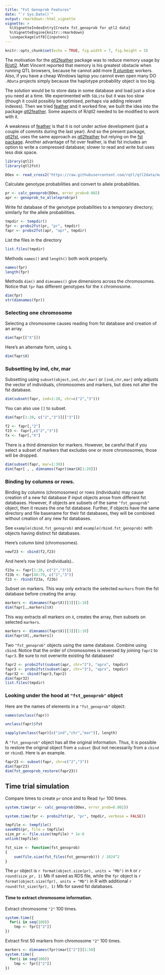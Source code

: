 ```yaml
---
title: "Fst Genoprob Features"
date: "`r Sys.Date()`"
output: rmarkdown::html_vignette
vignette: >
  %\VignetteIndexEntry{Create fst_genoprob for qtl2 data}
  %\VignetteEngine{knitr::rmarkdown}
  \usepackage[utf8]{inputenc}
---
```


```r
knitr::opts_chunk$set(echo = TRUE, fig.width = 7, fig.height = 5)
```

The motivation for the
[qtl2feather](https://github.com/byandell/qtl2feather) package was to
reduce memory usage by [R/qtl2](http://kbroman.org/qtl2). Matt Vincent
reported that memory is his greatest obstacle when running QTL
browsers, because he cannot add more [R
plumber](https://www.rplumber.io/) workers. Also, if you have a cheap
Windows laptop you cannot even open many DO `.RData` projects simply
because the haplotype probability object is too big.

The solution would be to store data in some database and load just a
slice you need at a time. We experimented with `SQLite` but it was too
slow (though it could possibly be optimised, perhaps via adding
relevant indexes). Then we tried
[feather](https://github.com/wesm/feather) and it worked fine; we
built the idea into the package
[qtl2feather](https://github.com/byandell/qtl2feather). Some aspects
of R/qtl2 needed to be modified to work with it.

A weakness of [feather](https://github.com/wesm/feather) is that it is
not under active development (just a couple of commits during the last
year). And so the present package,
[qtl2fst](https://github.com/kbroman/qtl2fst), uses the same approach as
[qtl2feather](https://github.com/byandell/qtl2feather) but relying on
the [fst package](http://www.fstpackage.org). Another advantage of fst
over feather, is that fst includes an option to write a compressed
database; slower to read and write but uses less disk space.

```r
library(qtl2)
library(qtl2fst)
```

```r
DOex <- read_cross2("https://raw.githubusercontent.com/rqtl/qtl2data/master/DOex/DOex.zip")
```

Calculate genotype probabilities and convert to allele probabilities.

```r
pr <- calc_genoprob(DOex, error_prob=0.002)
apr <- genoprob_to_alleleprob(pr)
```

Write fst database of the genotype probabilities to a temporary
directory; similarly for the allele probabilities.

```r
tmpdir <- tempdir()
fpr <- probs2fst(pr, "pr", tmpdir)
fapr <- probs2fst(apr, "apr", tmpdir)
```

List the files in the directory

```r
list.files(tmpdir)
```

Methods `names()` and `length()` both work properly.

```r
names(fpr)
length(fpr)
```

Methods `dim()` and `dimnames()` give dimensions across the chromosomes.
Notice that `fpr` has different genotypes for the `X` chromosome.

```r
dim(fpr)
str(dimnames(fpr))
```


### Selecting one chromosome

Selecting a chromosome causes reading from fst database and creation of an array.

```r
dim(fapr[["X"]])
```

Here's an alternate form, using `$`.

```r
dim(fapr$X)
```

### Subsetting by ind, chr, mar

Subsetting using `subset(object,ind,chr,mar)` or `[ind,chr,mar]` only adjusts the vector of
individuals, chromosomes and markers, but does not alter the fst database.

```r
dim(subset(fapr, ind=1:20, chr=c("2","3")))
```

You can also use `[]` to subset.

```r
dim(fapr[1:20, c("2","3")][["3"]])
```

```r
f2 <- fapr[,"2"]
f23 <- fapr[,c("2","3")]
fx <- fapr[,"X"]
```

There is a third dimension for markers. However, be careful that if you select a subset of markers that excludes one or more chromosomes, those will be dropped.

```r
dim(subset(fapr, mar=1:30))
dim(fapr[ , , dimnames(fapr)$mar$X[1:20]])
```

### Binding by columns or rows.

Binding by columns (chromosomes) or rows (individuals) may cause creation of a new fst database if input objects arose from different fst databases. However, if objects are subsets of the same `"fst_genoprob"` object, then it reuses the one fst database. Further, if objects have the same directory and file basename for their fst databases, they will be combined without creation of any new fst databases.

See `example(cbind.fst_genoprob)` and `example(rbind.fst_genoprob)` with objects having distinct fst databases.

Here's column bind (chromosomes).

```r
newf23 <- cbind(f2,f23)
```

And here's row bind (individuals)..

```r
f23a <- fapr[1:20, c("2","3")]
f23b <- fapr[40:79, c("2","3")]
f23 <- rbind(f23a, f23b)
```

Subset on markers. This way only extracts the selected `markers` from
the fst database before creating the array.

```r
markers <- dimnames(fapr$X)[[3]][1:10]
dim(fapr[,,markers]$X)
```

This way extracts all markers on `X`, creates the array, then subsets on selected `markers`.

```r
markers <- dimnames(fapr$X)[[3]][1:10]
dim(fapr$X[,,markers])
```

Two `"fst_genoprob"` objects using the same database. Combine using `cbind`. Notice that the order of chromosomes is reversed by joining `fapr2` to `fapr3`. Be sure to not overwrite existing fst databases!

```r
fapr2 <- probs2fst(subset(apr, chr="2"), "aprx", tmpdir)
fapr3 <- probs2fst(subset(apr, chr="3"), "aprx", tmpdir)
fapr32 <- cbind(fapr3,fapr2)
dim(fapr32)
list.files(tmpdir)
```

### Looking under the hood at `"fst_genoprob"` object

Here are the names of elements in a `"fst_genoprob"` object:

```r
names(unclass(fapr))
```

```r
unclass(fapr)$fst
```

```r
sapply(unclass(fapr)[c("ind","chr","mar")], length)
```

A `"fst_genoprob"` object has all the original information. Thus, it is possible to restore the original object from a `subset` (but not necessarily from a `cbind` or `rbind`). Here is an example.

```r
fapr23 <- subset(fapr, chr=c("2","3"))
dim(fapr23)
dim(fst_genoprob_restore(fapr23))
```

## Time trial simulation

Compare times to create `pr` once and to Read `fpr` 100 times.

```r
system.time(pr <- calc_genoprob(DOex, error_prob=0.002))
```

```r
system.time(fpr <- probs2fst(pr, "pr", tmpdir, verbose = FALSE))
```

```r
tmpfile <- tempfile()
saveRDS(pr, file = tmpfile)
size_pr <- file.size(tmpfile) * 1e-6
unlink(tmpfile)
```

```r
fst_size <- function(fst_genoprob)
{
    sum(file.size(fst_files(fst_genoprob))) / 1024^2
}

```

The `pr` object is `r format(object.size(pr), units = "Mb")`
in `R` or `r round(size_pr, 1)` Mb if saved as RDS file, while the `fpr` object is
`r format(object.size(fpr), units = "Mb")` in R with additional
`r round(fst_size(fpr), 1)` Mb for saved fst databases.

#### Time to extract chromosome information.

Extract chromosome `"2"` 100 times.

```r
system.time({
  for(i in seq(100))
    tmp <- fpr[["2"]]
})
```

Extract first 50 markers from chromosome `"2"` 100 times.
```r
markers <- dimnames(fpr)$mar[["2"]][1:50]
system.time({
  for(i in seq(100))
    tmp <- fpr[["2"]]
})
```
